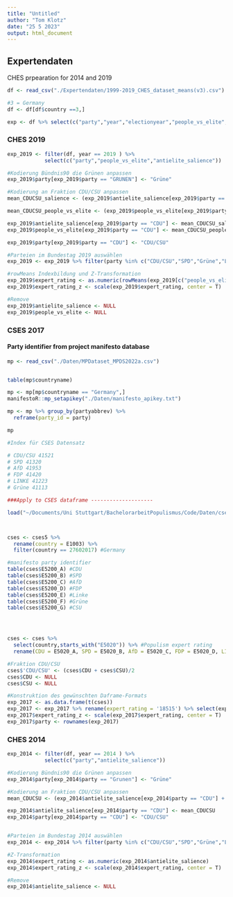 ---
title: "Untitled"
author: "Tom Klotz"
date: "25 5 2023"
output: html_document
---

## Expertendaten
CHES prpearation for 2014 and 2019

```{r}
df <- read_csv("./Expertendaten/1999-2019_CHES_dataset_means(v3).csv")

#3 = Germany
df <- df[df$country ==3,]

exp <- df %>% select(c("party","year","electionyear","people_vs_elite","antielite_salience"))
```


### CHES 2019
```{r}
exp_2019 <- filter(df, year == 2019 ) %>%
            select(c("party","people_vs_elite","antielite_salience"))

#Kodierung Bündnis90 die Grünen anpassen
exp_2019$party[exp_2019$party == "GRUNEN"] <- "Grüne"

#Kodierung an Fraktion CDU/CSU anpassen
mean_CDUCSU_salience <- (exp_2019$antielite_salience[exp_2019$party == "CDU"] + exp_2019$antielite_salience[exp_2019$party == "CSU"])/2

mean_CDUCSU_people_vs_elite <- (exp_2019$people_vs_elite[exp_2019$party == "CDU"] + exp_2019$people_vs_elite[exp_2019$party == "CSU"])/2

exp_2019$antielite_salience[exp_2019$party == "CDU"] <- mean_CDUCSU_salience
exp_2019$people_vs_elite[exp_2019$party == "CDU"] <- mean_CDUCSU_people_vs_elite

exp_2019$party[exp_2019$party == "CDU"] <- "CDU/CSU"

#Parteien im Bundestag 2019 auswählen
exp_2019 <- exp_2019 %>% filter(party %in% c("CDU/CSU","SPD","Grüne","LINKE","AfD","FDP"))

#rowMeans Indexbildung und Z-Transformation
exp_2019$expert_rating <- as.numeric(rowMeans(exp_2019[c("people_vs_elite","antielite_salience")],))
exp_2019$expert_rating_z <- scale(exp_2019$expert_rating, center = T)

#Remove
exp_2019$antielite_salience <- NULL
exp_2019$people_vs_elite <- NULL

```

### CSES 2017
#### Party identifier from project manifesto database

```{r}
mp <- read_csv("./Daten/MPDataset_MPDS2022a.csv")


table(mp$countryname)

mp <- mp[mp$countryname == "Germany",]
manifestoR::mp_setapikey("./Daten/manifesto_apikey.txt")

mp <- mp %>% group_by(partyabbrev) %>%
  reframe(party_id = party)

mp

#Index für CSES Datensatz

# CDU/CSU 41521
# SPD 41320
# AfD 41953
# FDP 41420
# LINKE 41223
# Grüne 41113

###Apply to CSES dataframe --------------------

load("~/Documents/Uni Stuttgart/BachelorarbeitPopulismus/Code/Daten/cses5.rdata")



cses <- cses5 %>% 
  rename(country = E1003) %>%
  filter(country == 27602017) #Germany

#manifesto party identifier
table(cses$E5200_A) #CDU
table(cses$E5200_B) #SPD
table(cses$E5200_C) #AfD
table(cses$E5200_D) #FDP
table(cses$E5200_E) #Linke
table(cses$E5200_F) #Grüne
table(cses$E5200_G) #CSU




cses <- cses %>%
  select(country,starts_with("E5020")) %>% #Populism expert rating
  rename(CDU = E5020_A, SPD = E5020_B, AfD = E5020_C, FDP = E5020_D, LINKE = E5020_E, Grüne = E5020_F, CSU = E5020_G) %>%         select(CDU, SPD, AfD, FDP, LINKE, Grüne, CSU)

#Fraktion CDU/CSU
cses$'CDU/CSU' <- (cses$CDU + cses$CSU)/2
cses$CDU <- NULL
cses$CSU <- NULL

#Konstruktion des gewünschten Daframe-Formats
exp_2017 <- as.data.frame(t(cses))
exp_2017 <- exp_2017 %>% rename(expert_rating = '18515') %>% select(expert_rating)
exp_2017$expert_rating_z <- scale(exp_2017$expert_rating, center = T)
exp_2017$party <- rownames(exp_2017)
```

### CHES 2014

```{r}

exp_2014 <- filter(df, year == 2014 ) %>%
            select(c("party","antielite_salience"))

#Kodierung Bündnis90 die Grünen anpassen
exp_2014$party[exp_2014$party == "Grunen"] <- "Grüne"

#Kodierung an Fraktion CDU/CSU anpassen
mean_CDUCSU <- (exp_2014$antielite_salience[exp_2014$party == "CDU"] + exp_2014$antielite_salience[exp_2014$party == "CSU"])/2

exp_2014$antielite_salience[exp_2014$party == "CDU"] <- mean_CDUCSU
exp_2014$party[exp_2014$party == "CDU"] <- "CDU/CSU" 


#Parteien im Bundestag 2014 auswählen
exp_2014 <- exp_2014 %>% filter(party %in% c("CDU/CSU","SPD","Grüne","LINKE"))

#Z-Transformation
exp_2014$expert_rating <- as.numeric(exp_2014$antielite_salience)
exp_2014$expert_rating_z <- scale(exp_2014$expert_rating, center = T)

#Remove
exp_2014$antielite_salience <- NULL

```